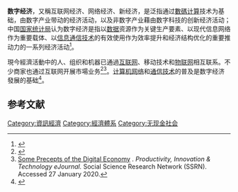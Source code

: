 {{noteTA
|G1=Communication
|G2=IT
|T=zh-cn:数字经济;zh-hk:數碼經濟;zh-tw:數位經濟;
}}
{{各地中文名
 | t    = 1 <!--若相關名詞有多種譯名，請填寫數字1於該參數下-->
 | name  = 
 | image =
 | caption =
 | cn    = 数字经济
 | tw    = 數位經濟
 | hk    = 數碼經濟
 | mo    = 
 | sg    = 
 | my    = 
 | where = 
 | other = 
 | 何地2 = 
 | 其他2 = 
 | navbar=
}}
'''数字经济'''，又稱互联网经济、网络经济、新经济，是泛指通过[[數碼|數碼]][[计算_(计算机科学)|计算]]技术为基础，由数字产业带动的经济活动，以及非数字产业藉由数字科技的创新经济活动；中国[[国家统计局|国家统计局]]认为数字经济是指以[[数据|数据]]资源作为关键生产要素、以现代信息网络作为重要载体、以[[信息及通信技术|信息通信技术]]的有效使用作为效率提升和经济结构优化的重要推动力的一系列经济活动<ref>{{Cite web|title=数字经济及其核心产业统计分类（2021）|url=http://www.stats.gov.cn/tjgz/tzgb/202106/t20210603_1818129.html|access-date=2021-06-29|author=中国国家统计局|date=2021-06-03|publisher=国家统计局网站|language=zh|archive-date=2021-06-29|archive-url=https://web.archive.org/web/20210629084948/http://www.stats.gov.cn/tjgz/tzgb/202106/t20210603_1818129.html|dead-url=no}}</ref>。

現今經濟活動中的人、组织和机器已通過[[互联网|互联网]]、移动技术和[[物联网|物联网]]相互联系。不少商家也通过互联网开展市場业务<ref name=":0">{{Cite web|title=What is digital economy? Unicorns, transformation and the internet of things|url=https://www2.deloitte.com/mt/en/pages/technology/articles/mt-what-is-digital-economy.htm|accessdate=|author=|date=2020|first=|work=Deloitte|archiveurl=|archivedate=}}</ref><ref>[https://papers.ssrn.com/sol3/papers.cfm?abstract_id=3512353 Some Precepts of the Digital Economy] {{Wayback|url=https://papers.ssrn.com/sol3/papers.cfm?abstract_id=3512353 |date=20201028093109 }}. ''Productivity, Innovation & Technology eJournal.'' Social Science Research Network (SSRN). Accessed 27 January 2020.</ref>。[[计算机网络|计算机网络]]和[[通信技术|通信技术]]的普及是数字经济發展的基础<ref name=":2">{{Cite book|last=OECD|title=The digital economy, new business models and key features|date=2014-09-16|series=OECD/G20 Base Erosion and Profit Shifting Project|location=Paris|publisher=OECD Publishing|pages=69–97|doi=10.1787/9789264218789-7-en|isbn=9789264218772}}</ref>。

== 参考文献 ==
{{Reflist|33em}}

[[Category:資訊經濟|Category:資訊經濟]]
[[Category:經濟體系|Category:經濟體系]]
[[Category:无现金社会|Category:无现金社会]]